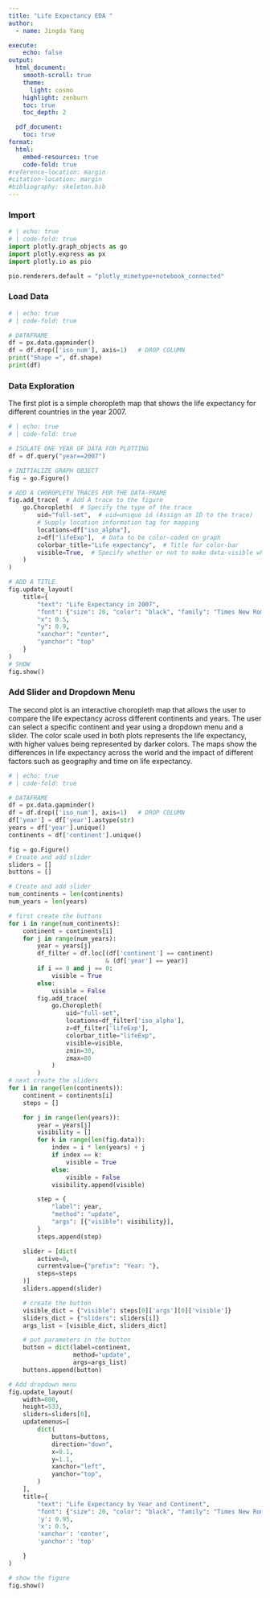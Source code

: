 ```yaml
---
title: "Life Expectancy EDA "
author:
  - name: Jingda Yang

execute:
    echo: false
output:
  html_document:
    smooth-scroll: true
    theme:
      light: cosmo
    highlight: zenburn
    toc: true
    toc_depth: 2

  pdf_document:
    toc: true
format:
  html:
    embed-resources: true
    code-fold: true
#reference-location: margin
#citation-location: margin
#bibliography: skeleton.bib
---
```


### Import
```python
# | echo: true
# | code-fold: true
import plotly.graph_objects as go
import plotly.express as px
import plotly.io as pio

pio.renderers.default = "plotly_mimetype+notebook_connected"
```


### Load Data

```python
# | echo: true
# | code-fold: true

# DATAFRAME
df = px.data.gapminder()
df = df.drop(['iso_num'], axis=1)   # DROP COLUMN
print("Shape =", df.shape)
print(df)
```


### Data Exploration
The first plot is a simple choropleth map that shows the life expectancy for different countries in the year 2007. 
```python
# | echo: true
# | code-fold: true

# ISOLATE ONE YEAR OF DATA FOR PLOTTING
df = df.query("year==2007")

# INITIALIZE GRAPH OBJECT
fig = go.Figure()

# ADD A CHOROPLETH TRACES FOR THE DATA-FRAME
fig.add_trace(  # Add A trace to the figure
    go.Choropleth(  # Specify the type of the trace
        uid="full-set",  # uid=unique id (Assign an ID to the trace)
        # Supply location information tag for mapping
        locations=df["iso_alpha"],
        z=df["lifeExp"],  # Data to be color-coded on graph
        colorbar_title="Life expectancy",  # Title for color-bar
        visible=True,  # Specify whether or not to make data-visible when rendered
    )
)

# ADD A TITLE
fig.update_layout(
    title={
        "text": "Life Expectancy in 2007",
        "font": {"size": 20, "color": "black", "family": "Times New Roman"},
        "x": 0.5,
        "y": 0.9,
        "xanchor": "center",
        "yanchor": "top"
    }
)
# SHOW
fig.show()
```



### Add Slider and Dropdown Menu
The second plot is an interactive choropleth map that allows the user to compare the life expectancy across different continents and years. The user can select a specific continent and year using a dropdown menu and a slider. The color scale used in both plots represents the life expectancy, with higher values being represented by darker colors. The maps show the differences in life expectancy across the world and the impact of different factors such as geography and time on life expectancy.
```python
# | echo: true
# | code-fold: true

# DATAFRAME
df = px.data.gapminder()
df = df.drop(['iso_num'], axis=1)   # DROP COLUMN
df['year'] = df['year'].astype(str)
years = df['year'].unique()
continents = df['continent'].unique()

fig = go.Figure()
# Create and add slider
sliders = []
buttons = []

# Create and add slider
num_continents = len(continents)
num_years = len(years)

# first create the buttons
for i in range(num_continents):
    continent = continents[i]
    for j in range(num_years):
        year = years[j]
        df_filter = df.loc[(df['continent'] == continent)
                           & (df['year'] == year)]
        if i == 0 and j == 0:
            visible = True
        else:
            visible = False
        fig.add_trace(
            go.Choropleth(
                uid="full-set",
                locations=df_filter['iso_alpha'],
                z=df_filter['lifeExp'],
                colorbar_title="lifeExp",
                visible=visible,
                zmin=30,
                zmax=80
            )
        )
# next create the sliders
for i in range(len(continents)):
    continent = continents[i]
    steps = []

    for j in range(len(years)):
        year = years[j]
        visibility = []
        for k in range(len(fig.data)):
            index = i * len(years) + j
            if index == k:
                visible = True
            else:
                visible = False
            visibility.append(visible)

        step = {
            "label": year,
            "method": "update",
            "args": [{"visible": visibility}],
        }
        steps.append(step)

    slider = [dict(
        active=0,
        currentvalue={"prefix": "Year: "},
        steps=steps
    )]
    sliders.append(slider)

    # create the button
    visible_dict = {"visible": steps[0]['args'][0]['visible']}
    sliders_dict = {"sliders": sliders[i]}
    args_list = [visible_dict, sliders_dict]

    # put parameters in the button
    button = dict(label=continent,
                  method="update",
                  args=args_list)
    buttons.append(button)

# Add dropdown menu
fig.update_layout(
    width=800,
    height=533,
    sliders=sliders[0],
    updatemenus=[
        dict(
            buttons=buttons,
            direction="down",
            x=0.1,
            y=1.1,
            xanchor="left",
            yanchor="top",
        )
    ],
    title={
        "text": "Life Expectancy by Year and Continent",
        "font": {"size": 20, "color": "black", "family": "Times New Roman"},
        'y': 0.95,
        'x': 0.5,
        'xanchor': 'center',
        'yanchor': 'top'

    }
)

# show the figure
fig.show()
```